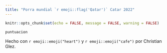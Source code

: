```yaml
---
title: "Porra mundial `r emoji::flag('Qatar')` Catar 2022"
---
```



```r

knitr::opts_chunk$set(echo = FALSE, message = FALSE, warning = FALSE)
```

```r




puntuacion
```

Hecho con `r emoji::emoji("heart")` y `r emoji::emoji("cafe")` por Christian Glez.
